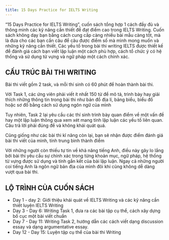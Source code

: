 ```yaml
---
title: 15 Days Practice for IELTS Writing
---
```


“15 Days Practice for IELTS Writing”, cuốn sách tổng hợp 1 cách đầy đủ và thông minh các kỹ năng cần thiết để đạt điểm cao trong IELTS Writing. Cuốn sách không dạy bạn bằng cách cung cấp càng nhiều bài mẫu càng tốt, mà là đưa cho các bạn cần câu để câu được điểm số mà mình mong muốn và những kỹ năng cần thiết. Các yếu tố trong bài thi writing IELTS được thiết kế để đánh giá cách bạn viết lập luận một cách phù hợp, cách tổ chức ý có hệ thống và sử dụng từ vựng và ngữ pháp một cách chính xác.

## CẤU TRÚC BÀI THI WRITING

Bài thi viết gồm 2 task, và mỗi thí sinh có 60 phút để hoàn thành bài thi.

Với Task 1, các ứng viên phải viết ít nhất 150 từ để mô tả, trình bày hay giải thích những thông tin trong bài thi như bản đồ địa lí, bảng biểu, biểu đồ hoặc sơ đồ bằng cách sử dụng ngôn ngữ của mình

Tuy nhiên, Task 2 lại yêu cầu các thí sinh trình bày quan điểm về một vấn đề hay một lập luận thông qua xem xét mang tính lập luận các yếu tố liên quan. Câu trả lời phải đúng đề và không khái quát quá.

Cũng giống như các bài thi kĩ năng còn lại, bạn sẽ nhận được điểm đánh giá bài thi viết của mình, tính trung bình thành điểm

Với những người còn thiếu tự tin về khả năng tiếng Anh, điều này gây lo lắng bởi bài thi yêu cầu sự chính xác trong từng khoản mục, ngữ pháp, hệ thống từ vựng được sử dụng và tính gắn kết của bài lập luận. Ngay cả những người coi tiếng Anh là ngôn ngữ bản địa của mình đôi khi cũng không dễ dàng vượt qua bài thi.

## LỘ TRÌNH CỦA CUỐN SÁCH

- Day 1 - day 2: Giới thiệu khái quát về IELTS Writing và các kỹ năng cần thiết luyện IELTS Writing
- Day 3 - Day 6: Writing Task 1, đưa ra các bài tập cụ thể, cách xây dựng bố cục một bài viết chuẩn
- Day 7 - Day 11: Writing Task 2, hướng dẫn các cách viết dạng discussion essay và dạng argumentative essay.
- Day 12 - Day 15: Luyện tập cụ thể của bài thi Writing


